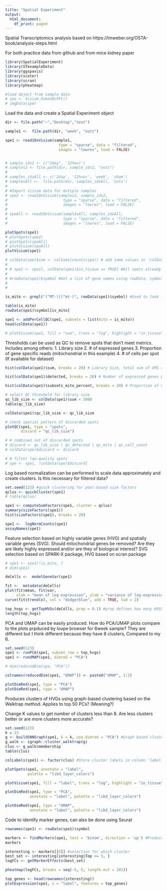 ```yaml
---
title: "Spatial Experiment"
output:
  html_document:
    df_print: paged
---
```


Spatial Transcriptomics analysis based on https://lmweber.org/OSTA-book/analysis-steps.html 

For both practice data from github and from mice kidney paper

```r
library(SpatialExperiment)
library(STexampleData)
library(ggspavis)
library(scater)
library(scran)
library(pheatmap)

#load object from sample data
# spe <- Visium_humanDLPFC()
# imgData(spe)
```


Load the data and create a Spatial Experiment object
```r

dir <- file.path("~","Desktop","test")

sample1 <-  file.path(dir, "week", "outs")

spe1 <- read10xVisium(sample1,
                        type = "sparse", data = "filtered",
                        images = "lowres", load = FALSE)


# sample_ids2 <- c("2day", '12hour')
# samples2 <- file.path(dir, sample_ids2, "outs")
# 
# samples_idsAll <- c('2day', '12hour', 'week', 'sham')
# samplesAll <-  file.path(dir, samples_idsAll, 'outs')
# 
# #Import visium data for mutiple samples
# spe2 <- read10xVisium(samples2, sample_ids2,
#                         type = "sparse", data = "filtered",
#                         images = "lowres", load = FALSE)
# 
# speAll <- read10xVisium(samplesAll, samples_idsAll,
#                         type = "sparse", data = "filtered",
#                         images = "lowres", load = FALSE)

```


```r

plotSpots(spe1)
# plotSpots(spe2)
# plotSpots(speAll)
# plotVisium(speAll)
plotVisium(spe1)
```

```r

# colData(spe)$sum <- colSums(counts(spe)) # add some values in 'colData' to annotate spots, also done by addPerCellQC function
# 
# # spe1 <- spe1[, colData(spe1)$in_tissue == TRUE] #All spots already in tissue because using filtered data
# 
# #rowData(spe1)$symbol #Get a list of gene names using rowData, symbol columns is the names
# 
# 

is_mito <- grepl("(^MT-)|(^mt-)", rowData(spe1)$symbol) #Used to look for specific genes, in examples searches for mitochondrial genes

table(is_mito)
rowData(spe1)$symbol[is_mito]

spe1 <- addPerCellQC(spe1, subsets = list(mito = is_mito))
head(colData(spe1))

# plotVisium(spe1, fill = "sum", trans = "log", highlight = "in_tissue")


```
Thresholds can be used as QC to remove spots that don't meet metrics. Includes among others:
1. Library size
2. # of expressed genes
3. Proportion of gene specific reads (mitochondrial in this example)
4. # of cells per spot (If available for dataset)

```r
hist(colData(spe1)$sum, breaks = 20) # Library Size, total sum of UMI counts per spot (included in sum column)

hist(colData(spe1)$detected, breaks = 20) # Number of expressed genes per spot (detected column)

hist(colData(spe1)$subsets_mito_percent, breaks = 20) # Proportion of mitochondrial genes per spot

# select QC threshold for library size
qc_lib_size <- colData(spe1)$sum < 5000
table(qc_lib_size)

colData(spe1)$qc_lib_size <- qc_lib_size

# check spatial pattern of discarded spots
plotQC(spe1, type = "spots", 
       discard = "qc_lib_size")

# # combined set of discarded spots
# discard <- qc_lib_size | qc_detected | qc_mito | qc_cell_count
# colData(spe)$discard <- discard

# # filter low-quality spots
# spe <- spe[, !colData(spe)$discard]

```
Log based normalization can be performed to scale data approximately and create clusters.
Is this necessary for filtered data?


``` r
set.seed(123) #quick clustering for pool-based size factors
qclus <- quickCluster(spe1)
# table(qclus)

spe1 <- computeSumFactors(spe1, cluster = qclus)
summary(sizeFactors(spe1))
hist(sizeFactors(spe1), breaks = 20)

spe1 <-  logNormCounts(spe1)
assayNames(spe1)
```
Feature selection based on highly variable genes (HVG) and spatially variable genes (SVG).
Should mitochondrial genes be removed? Are they are likely highly expressed and/or are they of biological interest?
SVG selection based on SPARK-X package, HVG based on scran package

``` r
# spe1 <- spe1[!is_mito, ]
# dim(spe1)

deCells <-  modelGeneVar(spe1)

fit <-  metadata(deCells)
plot(fit$mean, fit$var, 
     xlab = "mean of log-expression", ylab = "variance of log-expression")
curve(fit$trend(x), col = "dodgerblue", add = TRUE, lwd = 2)

top_hvgs <- getTopHVGs(deCells, prop = 0.1) #prop defines how many HVGS are wanted, 0.1 returns top 10% of genes
length(top_hvgs)

```
PCA and UMAP can be easily produced.
How do PCA/UMAP plots compare to the plots prpduced by loupe browser for 6week sample?
  They are different but I think different because they have 8 clusters, Compared to my 6. 


```r
set.seed(123)
spe1 <- runPCA(spe1, subset_row = top_hvgs)
spe1 <- runUMAP(spe1, dimred = "PCA")

# dim(reducedDim(spe, "PCA"))

colnames(reducedDim(spe1, "UMAP")) <- paste0("UMAP", 1:2)

plotDimRed(spe1, type = "PCA")
plotDimRed(spe1, type = "UMAP")

```

Produces clusters of HVGs using graph-based clustering based on the Walktrap method. Applies to top 50 PCs? (Meaning?)

Change K values to get number of clusters less than 8. Are less clusters better or are more clusters more accurate?
```r
set.seed(123)
k = 23
g <- buildSNNGraph(spe1, k = k, use.dimred = "PCA") #Graph based clustering
g_walk <- igraph::cluster_walktrap(g)
clus <- g_walk$membership
table(clus)

colLabels(spe1) <- factor(clus) #Store cluster labels in column 'label' in colData

plotSpots(spe1, annotate = "label",
          palette = "libd_layer_colors")

plotVisium(spe1, fill = "label", trans = "log", highlight = "in_tissue")

plotDimRed(spe1, type = "PCA",
           annotate = "label", palette = "libd_layer_colors")

plotDimRed(spe1, type = "UMAP",
           annotate = "label", palette = "libd_layer_colors")
```

Code to identify marker genes, can also be done using Seurat

``` r
rownames(spe1) <- rowData(spe1)$symbol

markers <- findMarkers(spe1, test = 'binom', direction = 'up') #Produces list of clusters equal to clusters from graph based
markers

interesting <- markers[[6]] #selection for which cluster
best_set <- interesting[interesting$Top <= 5, ]
logFCs <- getMarkerEffects(best_set)

pheatmap(logFCs, breaks = seq(-5, 5, length.out = 101))

top_genes <- head(rownames(interesting))
plotExpression(spe1, x = "label", features = top_genes)

```

